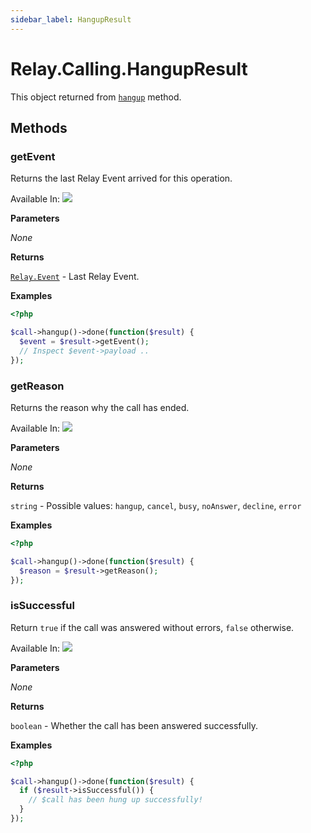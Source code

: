 ```yaml
---
sidebar_label: HangupResult
---
```


# Relay.Calling.HangupResult

This object returned from [`hangup`](php/reference/relay_calling/call.mdx#hangup) method.

## Methods

<div class="method-definitions"></div>

### getEvent

Returns the last Relay Event arrived for this operation.

Available In: <img class="method-available-tag" src="https://img.shields.io/badge/-v2.0+-brightgreen.svg" />

**Parameters**

_None_

**Returns**

[`Relay.Event`](php/reference/relay_event.mdx) - Last Relay Event.

**Examples**

```php title="Hangup the call and inspect the retrieve the last Relay event."
<?php

$call->hangup()->done(function($result) {
  $event = $result->getEvent();
  // Inspect $event->payload ..
});
```

### getReason

Returns the reason why the call has ended.

Available In: <img class="method-available-tag" src="https://img.shields.io/badge/-v2.0+-brightgreen.svg" />

**Parameters**

_None_

**Returns**

`string` - Possible values: `hangup`, `cancel`, `busy`, `noAnswer`, `decline`, `error`

**Examples**

```php
<?php

$call->hangup()->done(function($result) {
  $reason = $result->getReason();
});
```

### isSuccessful

Return `true` if the call was answered without errors, `false` otherwise.

Available In: <img class="method-available-tag" src="https://img.shields.io/badge/-v2.0+-brightgreen.svg" />

**Parameters**

_None_

**Returns**

`boolean` - Whether the call has been answered successfully.

**Examples**

```php title="Hangup the call and check if the operation succeeded."
<?php

$call->hangup()->done(function($result) {
  if ($result->isSuccessful()) {
    // $call has been hung up successfully!
  }
});
```

